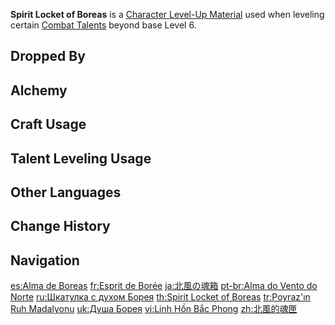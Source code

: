 {{Item Infobox
|id           = 113008
|image        = Item Spirit Box of Boreas.png
|type         = Character Level-Up Materials
|invCategory  = Character Development Items
|group        = Lupus Boreas Materials
|group2       = Weekly Boss Drops
|quality      = 5
|description  = A bit of the Great Wolf King of the North's power drawn from its soul. This land was once a realm of sub-zero blizzards and ice storms filled with razor-sharp ice shards, all at the command of [[Boreas]]. In its final moments, it finally realized the chilling north wind could only extinguish life, not nurture it; therefore, Boreas let its powers freely flow into the land to protect it and its inhabitants.
|source1      = Lv. 70+ [[Wolf of the North Challenge]] Reward
}}
'''Spirit Locket of Boreas''' is a [[Character Level-Up Material]] used when leveling certain [[Combat Talents]] beyond base Level 6.

==Dropped By==
{{Dropped By|level=70}}

==Alchemy==
{{Recipe
|type = Converting
|Tail of Boreas = 1
|Dream Solvent = 1
|sort = Tail of Boreas;Dream Solvent
}}
{{Recipe
|type = Converting
|Ring of Boreas = 1
|Dream Solvent = 1
|sort = Ring of Boreas;Dream Solvent
}}
==Craft Usage==
{{Craft Usage}}

==Talent Leveling Usage==
{{Talent Leveling Usage}}

==Other Languages==
{{Other Languages
|en      = Spirit Locket of Boreas
|zhs     = 北风的魂匣
|zhs_rm  = Běifēng de Hún Xiá
|zht     = 北風的魂匣
|zht_rm  = Běifēng de Hún Xiá
|zh_tl   = Soul Box of the North Wind
|ja      = 北風の魂箱
|ja_rm   = Hokufuu no Kousou{{Assumed}}
|ja_tl   = Spirit Case of the North Wind
|ko      = 북풍의 영혼상자
|ko_rm   = Bukpung-ui Yeonghonsangja
|ko_tl   = Sprit Box of North Wind
|es      = Alma de Boreas
|es_tl   = Soul of Boreas
|fr      = Esprit de Borée
|fr_tl   = Spirit of Boreas
|ru      = Шкатулка с духом Борея
|ru_tl   = Spirit Casket of Boreas
|th      = Spirit Locket of Boreas
|vi      = Linh Hồn Bắc Phong
|vi_tl   = 
|de      = Seele des Nordwinds
|de_tl   = Soul of the Northwind
|id      = Spirit Locket of Boreas
|pt      = Alma do Vento do Norte
|pt_tl   = Soul of the Northern Wind
|tr      = Poyraz'ın Ruh Madalyonu
|tr_tl   = Gregale's Spirit Locket
|tr_note = {{w|Gregale}} is the cooling north-eastern Mediterranean wind.
|it      = Spirito di Boreas
|it_tl   = 
}}

==Change History==
{{Change History|1.0}}

==Navigation==
{{Development Item Navbox|Character Level-Up Materials}}

[[es:Alma de Boreas]]
[[fr:Esprit de Borée]]
[[ja:北風の魂箱]]
[[pt-br:Alma do Vento do Norte]]
[[ru:Шкатулка с духом Борея]]
[[th:Spirit Locket of Boreas]]
[[tr:Poyraz'ın Ruh Madalyonu]]
[[uk:Душа Борея]]
[[vi:Linh Hồn Bắc Phong]]
[[zh:北風的魂匣]]